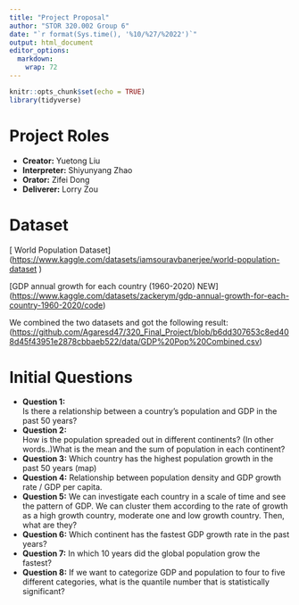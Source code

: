 ```yaml
---
title: "Project Proposal"
author: "STOR 320.002 Group 6"
date: "`r format(Sys.time(), '%10/%27/%2022')`"
output: html_document
editor_options: 
  markdown: 
    wrap: 72
---
```


```r
knitr::opts_chunk$set(echo = TRUE)
library(tidyverse)
```

# Project Roles

-   **Creator:** Yuetong Liu
-   **Interpreter:** Shiyunyang Zhao
-   **Orator:** Zifei Dong
-   **Deliverer:** Lorry Zou

# Dataset

[ World Population Dataset]
(<https://www.kaggle.com/datasets/iamsouravbanerjee/world-population-dataset>
)

[GDP annual growth for each country (1960-2020) NEW]
(<https://www.kaggle.com/datasets/zackerym/gdp-annual-growth-for-each-country-1960-2020/code>)

We combined the two datasets and got the following result:
(<https://github.com/Agaresd47/320_Final_Project/blob/b6dd307653c8ed408d45f43951e2878cbbaeb522/data/GDP%20Pop%20Combined.csv>)

# Initial Questions

-   **Question 1:**\
    Is there a relationship between a country's population and GDP in
    the past 50 years?
-   **Question 2:**\
    How is the population spreaded out in different continents? (In
    other words..)What is the mean and the sum of population in each
    continent?
-   **Question 3:** Which country has the highest population growth in
    the past 50 years (map)
-   **Question 4:** Relationship between population density and GDP
    growth rate / GDP per capita.
-   **Question 5:** We can investigate each country in a scale of time
    and see the pattern of GDP. We can cluster them according to the
    rate of growth as a high growth country, moderate one and low growth
    country. Then, what are they?
-   **Question 6:** Which continent has the fastest GDP growth rate in
    the past years?
-   **Question 7:** In which 10 years did the global population grow the
    fastest?
-   **Question 8:** If we want to categorize GDP and population to four
    to five different categories, what is the quantile number that is
    statistically significant?

